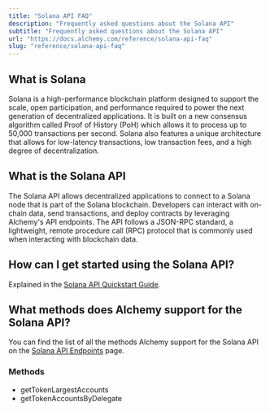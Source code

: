 ```yaml
---
title: "Solana API FAQ"
description: "Frequently asked questions about the Solana API"
subtitle: "Frequently asked questions about the Solana API"
url: "https://docs.alchemy.com/reference/solana-api-faq"
slug: "reference/solana-api-faq"
---
```


## What is Solana

Solana is a high-performance blockchain platform designed to support the scale, open participation, and performance required to power the next generation of decentralized applications. It is built on a new consensus algorithm called Proof of History (PoH) which allows it to process up to 50,000 transactions per second. Solana also features a unique architecture that allows for low-latency transactions, low transaction fees, and a high degree of decentralization.

## What is the Solana API

The Solana API allows decentralized applications to connect to a Solana node that is part of the Solana blockchain. Developers can interact with on-chain data, send transactions, and deploy contracts by leveraging Alchemy's API endpoints. The API follows a JSON-RPC standard, a lightweight, remote procedure call (RPC) protocol that is commonly used when interacting with blockchain data.

## How can I get started using the Solana API?

Explained in the [Solana API Quickstart Guide](/reference/solana-api-quickstart#getting-started-instructions).

## What methods does Alchemy support for the Solana API?

You can find the list of all the methods Alchemy support for the Solana API on the [Solana API Endpoints](/reference/solana-api-endpoints) page.

### Methods

* getTokenLargestAccounts
* getTokenAccountsByDelegate
